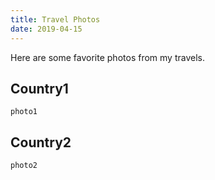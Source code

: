```yaml
---
title: Travel Photos
date: 2019-04-15
---
```


Here are some favorite photos from my travels.

## Country1
```
photo1
```

## Country2
```
photo2
```
